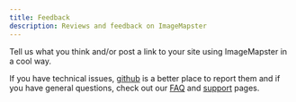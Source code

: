 ```yaml
---
title: Feedback
description: Reviews and feedback on ImageMapster
---
```



Tell us what you think and/or post a link to your site using ImageMapster in a cool way.

If you have technical issues, [github](https://github.com/jamietre/ImageMapster/issues) is a better place to report them and if you have general questions,
check out our [FAQ](./faq.md) and [support](https://github.com/jamietre/ImageMapster/blob/main/SUPPORT.md) pages.

<Disqus pageId='imagemapster-feedback' pageUrl='http://www.outsharked.com/imagemapster/default.aspx?feedback.html' />
